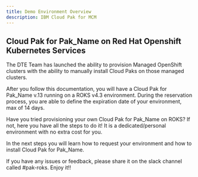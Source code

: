 ```yaml
---
title: Demo Environment Overview
description: IBM Cloud Pak for MCM
---
```


## Cloud Pak for Pak_Name on Red Hat Openshift Kubernetes Services

The DTE Team has launched the ability to provision Managed OpenShift clusters with the ability to manually install Cloud Paks on those managed clusters.

After you follow this documentation, you will have a Cloud Pak for Pak_Name v.13 running on a ROKS v4.3 environment. During the reservation process, you are able to define the expiration date of your environment, max of 14 days.

Have you tried provisioning your own Cloud Pak for Pak_Name on ROKS? If not, here you have all the steps to do it! It is a dedicated/personal environment with no extra cost for you.

In the next steps you will learn how to request your environment and how to install Cloud Pak for Pak_Name.

If you have any issues or feedback, please share it on the slack channel called \#pak-roks. Enjoy it!!
